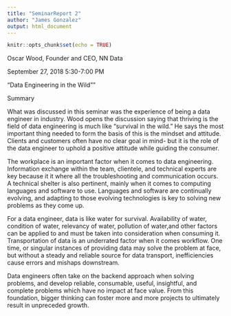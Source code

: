 ```yaml
---
title: "SeminarReport 2"
author: "James Gonzalez"
output: html_document
---
```


```r
knitr::opts_chunk$set(echo = TRUE)
```

Oscar Wood, Founder and CEO, NN Data

September 27, 2018
5:30-7:00 PM

"Data Engineering in the Wild""

Summary

What was discussed in this seminar was the experience of being a data engineer in industry. Wood opens the discussion saying that thriving is the field of data engineering is much like “survival in the wild.” He says the most important thing needed to form the basis of this is the mindset and attitude. Clients and customers often have no clear goal in mind- but it is the role of the data engineer to uphold a positive attitude while guiding the consumer. 

The workplace is an important factor when it comes to data engineering. Information exchange within the team, clientele, and technical experts are key because it it where all the troubleshooting and communication occurs. A technical shelter is also pertinent, mainly when it comes to computing languages and software to use. Languages and software are continually evolving, and adapting to those evolving technologies is key to solving new problems as they come up. 

For a data engineer, data is like water for survival. Availability of water, condition of water, relevancy of water, pollution of water,and other factors can be applied to and must be taken into consideration when consuming it. Transportation of data is an underrated factor when it comes workflow. One time, or singular instances of providing data may solve the problem at face, but without a steady and reliable source for data transport, inefficiencies cause errors and mishaps downstream. 

Data engineers often take on the backend approach when solving problems, and develop reliable, consumable, useful, insightful, and complete problems which have no impact at face value. From this foundation, bigger thinking can foster more and more projects to ultimately result in unpreceded growth. 
